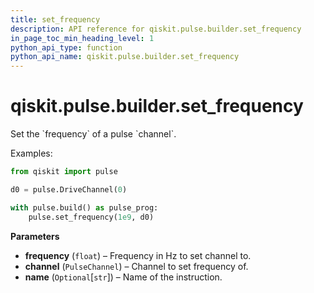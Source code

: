 ```yaml
---
title: set_frequency
description: API reference for qiskit.pulse.builder.set_frequency
in_page_toc_min_heading_level: 1
python_api_type: function
python_api_name: qiskit.pulse.builder.set_frequency
---
```


# qiskit.pulse.builder.set\_frequency

<Function id="qiskit.pulse.builder.set_frequency" github="https://github.com/qiskit/qiskit/tree/stable/0.19/qiskit/pulse/builder.py" signature="set_frequency(frequency, channel, name=None)">
  Set the `frequency` of a pulse `channel`.

  Examples:

  ```python
  from qiskit import pulse

  d0 = pulse.DriveChannel(0)

  with pulse.build() as pulse_prog:
      pulse.set_frequency(1e9, d0)
  ```

  **Parameters**

  *   **frequency** (`float`) – Frequency in Hz to set channel to.
  *   **channel** (`PulseChannel`) – Channel to set frequency of.
  *   **name** (`Optional`\[`str`]) – Name of the instruction.
</Function>

